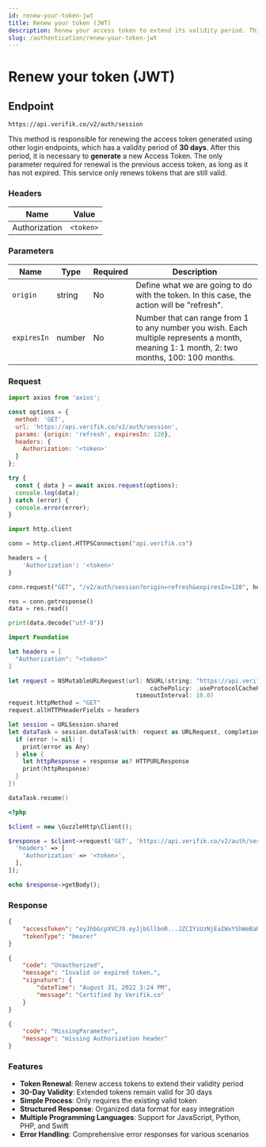 ```yaml
---
id: renew-your-token-jwt
title: Renew your token (JWT)
description: Renew your access token to extend its validity period. This method is responsible for renewing the access token generated using other login endpoints, which has a validity period of 30 days.
slug: /authentication/renew-your-token-jwt
---
```



# Renew your token (JWT)

## Endpoint

```
https://api.verifik.co/v2/auth/session
```

This method is responsible for renewing the access token generated using other login endpoints, which has a validity period of **30 days**. After this period, it is necessary to **generate** a new Access Token. The only parameter required for renewal is the previous access token, as long as it has not expired. This service only renews tokens that are still valid.

### Headers

| Name          | Value              |
| ------------- | ------------------ |
| Authorization | `<token>`          |

### Parameters

| Name           | Type   | Required | Description                                    |
| -------------- | ------ | -------- | ---------------------------------------------- |
| `origin`       | string | No       | Define what we are going to do with the token. In this case, the action will be "refresh". |
| `expiresIn`    | number | No       | Number that can range from 1 to any number you wish. Each multiple represents a month, meaning 1: 1 month, 2: two months, 100: 100 months. |

### Request

<Tabs>
  <TabItem value="javascript" label="JavaScript">

```javascript
import axios from 'axios';

const options = {
  method: 'GET',
  url: 'https://api.verifik.co/v2/auth/session',
  params: {origin: 'refresh', expiresIn: 120},
  headers: {
    Authorization: '<token>'
  }
};

try {
  const { data } = await axios.request(options);
  console.log(data);
} catch (error) {
  console.error(error);
}
```

  </TabItem>
  <TabItem value="python" label="Python">

```python
import http.client

conn = http.client.HTTPSConnection("api.verifik.co")

headers = {
    'Authorization': '<token>'
}

conn.request("GET", "/v2/auth/session?origin=refresh&expiresIn=120", headers=headers)

res = conn.getresponse()
data = res.read()

print(data.decode("utf-8"))
```

  </TabItem>
  <TabItem value="swift" label="Swift">

```swift
import Foundation

let headers = [
  "Authorization": "<token>"
]

let request = NSMutableURLRequest(url: NSURL(string: "https://api.verifik.co/v2/auth/session?origin=refresh&expiresIn=120")! as URL,
                                        cachePolicy: .useProtocolCachePolicy,
                                    timeoutInterval: 10.0)
request.httpMethod = "GET"
request.allHTTPHeaderFields = headers

let session = URLSession.shared
let dataTask = session.dataTask(with: request as URLRequest, completionHandler: { (data, response, error) -> Void in
  if (error != nil) {
    print(error as Any)
  } else {
    let httpResponse = response as? HTTPURLResponse
    print(httpResponse)
  }
})

dataTask.resume()
```

  </TabItem>
  <TabItem value="php" label="PHP">

```php
<?php

$client = new \GuzzleHttp\Client();

$response = $client->request('GET', 'https://api.verifik.co/v2/auth/session?origin=refresh&expiresIn=120', [
  'headers' => [
    'Authorization' => '<token>',
  ],
]);

echo $response->getBody();
```

  </TabItem>
</Tabs>

### Response

<Tabs>
  <TabItem value="200" label="200">

```json
{
    "accessToken": "eyJhbGcpXVCJ9.eyJjbGllbnR...JZCIYiUzNjEaIWxYShWeBaRs",
    "tokenType": "bearer"
}
```

  </TabItem>
  <TabItem value="401" label="401">

```json
{
    "code": "Unauthorized",
    "message": "Invalid or expired token.",
    "signature": {
        "dateTime": "August 31, 2022 3:24 PM",
        "message": "Certified by Verifik.co"
    }
}
```

  </TabItem>
  <TabItem value="409" label="409">

```json
{
    "code": "MissingParameter",
    "message": "missing Authorization header"
}
```

  </TabItem>
</Tabs>

### Features

-   **Token Renewal**: Renew access tokens to extend their validity period
-   **30-Day Validity**: Extended tokens remain valid for 30 days
-   **Simple Process**: Only requires the existing valid token
-   **Structured Response**: Organized data format for easy integration
-   **Multiple Programming Languages**: Support for JavaScript, Python, PHP, and Swift
-   **Error Handling**: Comprehensive error responses for various scenarios
